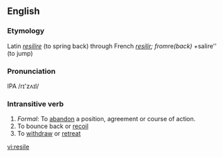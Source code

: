 ==English==
===Etymology===
Latin ''[[resilire]]'' (to spring back) through French ''[[resilir]]; from ''re'' (back) + ''salire'' (to jump)
===Pronunciation===
IPA /r&#618;'z&#652;&#618;l/
===Intransitive verb===
#''Formal'': To [[abandon]] a position, agreement or course of action.
#To bounce back or [[recoil]]
#To [[withdraw]] or [[retreat]]

[[vi:resile]]